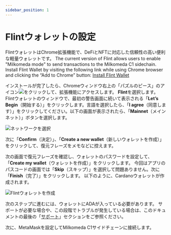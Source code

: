 ```yaml
---
sidebar_position: 1
---
```



# Flintウォレットの設定

FlintウォレットはChrome拡張機能で、DeFiとNFTに対応した信頼性の高い便利な軽量ウォレットです。 The current version of Flint allows users to enable "Milkomeda mode" to send transactions to the Milkomeda C1 sidechain. Install Flint Wallet by visiting the following link while using Chrome browser and clicking the “Add to Chrome” button: [Install Flint Wallet](https://chrome.google.com/webstore/detail/flint/hnhobjmcibchnmglfbldbfabcgaknlkj)

インストールが完了したら、Chromeウィンドウ右上の「パズルのピース」のアイコン<img src={puzzleIcon} className="img-icon" />をクリックして、拡張機能にアクセスします。 **Flint**を選択します。 Flintウォレットのウィンドウで、最初の警告画面に続いて表示される「**Let’s Begin**（開始する）」をクリックします。言語を選択したら、「**I agree**（同意します）」をクリックしてください。以下の画面が表示されたら、「**Mainnet**（メインネット）」ボタンを選択します。

![ネットワークを選択](/img/pick-a-network.png)

次に「**Confirm**（決定）」、「**Create a new wallet**（新しいウォレットを作成）」をクリックして、復元フレーズをメモなどに控えます。

次の画面で復元フレーズを確認し、ウォレットのパスワードを設定して、「**Create my wallet**（ウォレットを作成）」をクリックします。 今回はアプリのパスコードの画面では「**Skip**（スキップ）」を選択して問題ありません。次に「**Finish**（完了）」をクリックします。 以下のように、Cardanoウォレットが作成されます。

![Flintウォレットを作成](/img/create-cardano-wallet.png)

次のステップに進むには、ウォレットにADAが入っている必要があります。 サポートが必要な場合や、この段階でトラブルが発生している場合は、このドキュメントの最後の「[サポート](../../get-help)」セクションをご参照ください。

次に、MetaMaskを設定してMilkomeda C1サイドチェーンに接続します。
